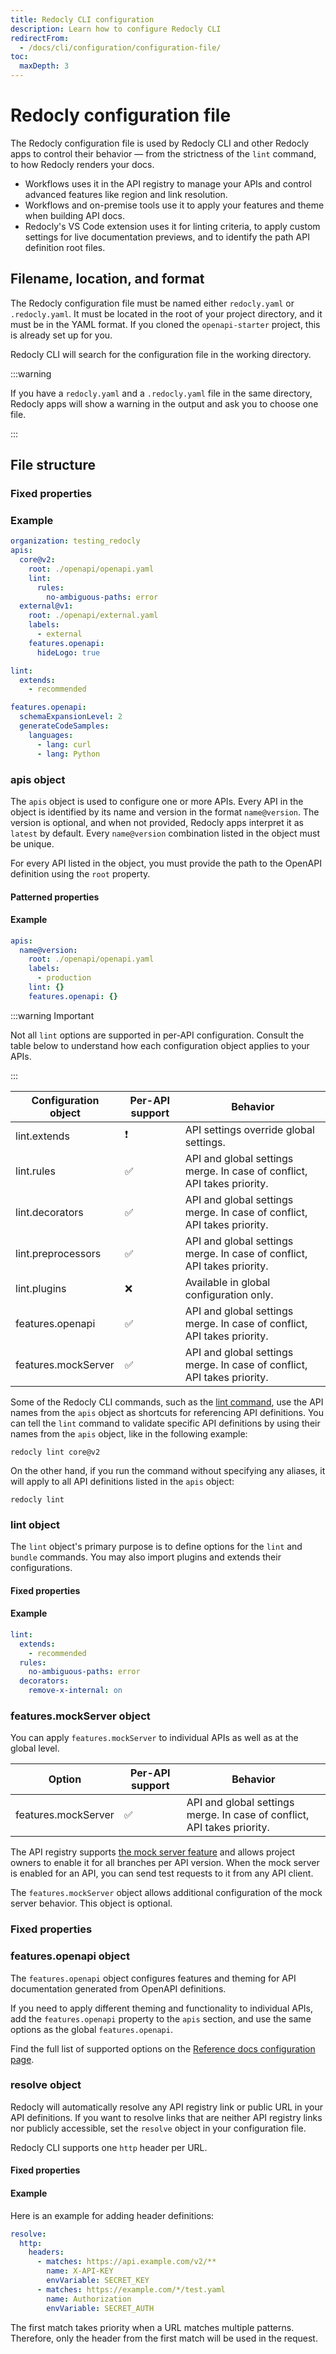 ```yaml
---
title: Redocly CLI configuration
description: Learn how to configure Redocly CLI
redirectFrom:
  - /docs/cli/configuration/configuration-file/
toc:
  maxDepth: 3
---
```



# Redocly configuration file

The Redocly configuration file is used by Redocly CLI and other Redocly apps to control their behavior — from the strictness of the `lint` command, to how Redocly renders your docs.

- Workflows uses it in the API registry to manage your APIs and control advanced features like region and link resolution.
- Workflows and on-premise tools use it to apply your features and theme when building API docs.
- Redocly's VS Code extension uses it for linting criteria, to apply custom settings for live documentation previews, and to identify the path API definition root files.

## Filename, location, and format

The Redocly configuration file must be named either `redocly.yaml` or `.redocly.yaml`.
It must be located in the root of your project directory, and it must be in the YAML format.
If you cloned the `openapi-starter` project, this is already set up for you.

Redocly CLI will search for the configuration file in the working directory.

:::warning

If you have a `redocly.yaml` and a `.redocly.yaml` file  in the same directory, Redocly apps will show a warning in the output and ask you to choose one file.

:::


## File structure

### Fixed properties
<StyledContent>
  <JsonSchema
    schema={Schema}
    options={{
      schemaExpansionLevel:0,
    }}
  />
</StyledContent>

### Example
```yaml
organization: testing_redocly
apis:
  core@v2:
    root: ./openapi/openapi.yaml
    lint:
      rules:
        no-ambiguous-paths: error
  external@v1:
    root: ./openapi/external.yaml
    labels:
      - external
    features.openapi:
      hideLogo: true

lint:
  extends:
    - recommended

features.openapi:
  schemaExpansionLevel: 2
  generateCodeSamples:
    languages:
      - lang: curl
      - lang: Python
```

### apis object

The `apis` object is used to configure one or more APIs.
Every API in the object is identified by its name and version in the format `name@version`.
The version is optional, and when not provided, Redocly apps interpret it as `latest` by default.
Every `name@version` combination listed in the object must be unique.

For every API listed in the object, you must provide the path to the OpenAPI definition using the `root` property.

#### Patterned properties

<StyledContent>
  <JsonSchema
    schema={ApiSchema}
    options={{
      schemaExpansionLevel:2,
    }}
  />
</StyledContent>

#### Example
```yaml
apis:
  name@version:
    root: ./openapi/openapi.yaml
    labels:
      - production
    lint: {}
    features.openapi: {}
```

:::warning Important

Not all `lint` options are supported in per-API configuration.
Consult the table below to understand how each configuration object applies to your APIs.

:::


Configuration object | Per-API support | Behavior
-- | -- | --
lint.extends | ❗ | API settings override global settings.
lint.rules | ✅ | API and global settings merge. In case of conflict, API takes priority.
lint.decorators | ✅ | API and global settings merge. In case of conflict, API takes priority.
lint.preprocessors | ✅ | API and global settings merge. In case of conflict, API takes priority.
lint.plugins | ❌ | Available in global configuration only.
features.openapi | ✅ | API and global settings merge. In case of conflict, API takes priority.
features.mockServer | ✅ | API and global settings merge. In case of conflict, API takes priority.


Some of the Redocly CLI commands, such as the [lint command](../commands/lint.md), use the API names from the `apis` object as shortcuts for referencing API definitions.
You can tell the `lint` command to validate specific API definitions by using their names from the `apis` object, like in the following example:

```shell
redocly lint core@v2
```

On the other hand, if you run the command without specifying any aliases, it will apply to all API definitions listed in the `apis` object:

```shell
redocly lint
```

### lint object

The `lint` object's primary purpose is to define options for the `lint` and `bundle` commands.
You may also import plugins and extends their configurations.

#### Fixed properties

<StyledContent>
  <JsonSchema
    schema={LintSchema}
    options={{
      schemaExpansionLevel:1,
    }}
  />
</StyledContent>

#### Example

```yaml
lint:
  extends:
    - recommended
  rules:
    no-ambiguous-paths: error
  decorators:
    remove-x-internal: on
```

### features.mockServer object

You can apply `features.mockServer` to individual APIs as well as at the global level.

Option | Per-API support | Behavior
-- | -- | --
features.mockServer | ✅ | API and global settings merge. In case of conflict, API takes priority.

The API registry supports [the mock server feature](../../api-registry/guides/mock-server-quickstart.md) and allows project owners to enable it for all branches per API version.
When the mock server is enabled for an API, you can send test requests to it from any API client.

The `features.mockServer` object allows additional configuration of the mock server behavior.
This object is optional.

### Fixed properties
<StyledContent>
  <JsonSchema
    schema={MockServerSchema}
    options={{
      schemaExpansionLevel:1,
    }}
  />
</StyledContent>


### features.openapi object

The `features.openapi` object configures features and theming for API documentation generated from OpenAPI definitions.

If you need to apply different theming and functionality to individual APIs, add the `features.openapi` property to the `apis` section, and use the same options as the global `features.openapi`.

Find the full list of supported options on the [Reference docs configuration page](../../api-reference-docs/configuration/index.mdx).


### resolve object

Redocly will automatically resolve any API registry link or public URL in your API definitions.
If you want to resolve links that are neither API registry links nor publicly accessible, set the `resolve` object in your configuration file.

Redocly CLI supports one `http` header per URL.

#### Fixed properties
<StyledContent>
  <JsonSchema
    schema={ResolveSchema}
    options={{
      schemaExpansionLevel:2,
    }}
  />
</StyledContent>


#### Example

Here is an example for adding header definitions:

```yaml
resolve:
  http:
    headers:
      - matches: https://api.example.com/v2/**
        name: X-API-KEY
        envVariable: SECRET_KEY
      - matches: https://example.com/*/test.yaml
        name: Authorization
        envVariable: SECRET_AUTH
```
The first match takes priority when a URL matches multiple patterns.
Therefore, only the header from the first match will be used in the request.
